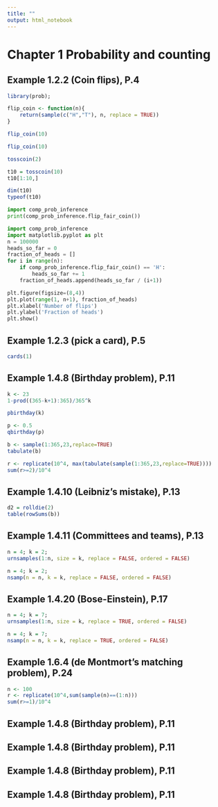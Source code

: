 ```yaml
---
title: ""
output: html_notebook
---
```


# Chapter 1 Probability and counting

## Example 1.2.2 (Coin flips), P.4

```r
library(prob);
```

```r
flip_coin <- function(n){
    return(sample(c("H","T"), n, replace = TRUE))    
}

```

```r
flip_coin(10)
```


```r
flip_coin(10)
```

```r
tosscoin(2)

```

```r
t10 = tosscoin(10)
t10[1:10,]

```

```r
dim(t10)
typeof(t10)

```

```python
import comp_prob_inference
print(comp_prob_inference.flip_fair_coin())
```


```python
import comp_prob_inference
import matplotlib.pyplot as plt
n = 100000
heads_so_far = 0
fraction_of_heads = []
for i in range(n):
    if comp_prob_inference.flip_fair_coin() == 'H':
        heads_so_far += 1
    fraction_of_heads.append(heads_so_far / (i+1))

plt.figure(figsize=(8,4))
plt.plot(range(1, n+1), fraction_of_heads)
plt.xlabel('Number of flips')
plt.ylabel('Fraction of heads')
plt.show()
```





## Example 1.2.3 (pick a card), P.5

```r
cards(1)
```




## Example 1.4.8 (Birthday problem), P.11

```r
k <- 23
1-prod((365-k+1):365)/365^k

```


```r
pbirthday(k) 
```

```r
p <- 0.5
qbirthday(p) 
```



```r
b <- sample(1:365,23,replace=TRUE)
tabulate(b)

r <- replicate(10^4, max(tabulate(sample(1:365,23,replace=TRUE))))
sum(r>=2)/10^4
```









## Example 1.4.10 (Leibniz’s mistake), P.13



```r
d2 = rolldie(2)
table(rowSums(b))

```





## Example 1.4.11 (Committees and teams), P.13

```r
n = 4; k = 2;
urnsamples(1:n, size = k, replace = FALSE, ordered = FALSE)
```

```r
n = 4; k = 2;
nsamp(n = n, k = k, replace = FALSE, ordered = FALSE)
```



## Example 1.4.20 (Bose-Einstein), P.17

```r
n = 4; k = 7;
urnsamples(1:n, size = k, replace = TRUE, ordered = FALSE)
```

```r
n = 4; k = 7;
nsamp(n = n, k = k, replace = TRUE, ordered = FALSE)
```

## Example 1.6.4 (de Montmort’s matching problem), P.24

```r
n <- 100
r <- replicate(10^4,sum(sample(n)==(1:n)))
sum(r>=1)/10^4
```







## Example 1.4.8 (Birthday problem), P.11
## Example 1.4.8 (Birthday problem), P.11

## Example 1.4.8 (Birthday problem), P.11
## Example 1.4.8 (Birthday problem), P.11









